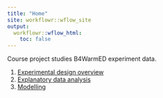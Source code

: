```yaml
---
title: "Home"
site: workflowr::wflow_site
output:
  workflowr::wflow_html:
    toc: false
---
```


Course project studies B4WarmED experiment data.

1. [Experimental design overview](experiment.html)
2. [Explanatory data analysis](eda.html)
3. [Modelling](model.html)

